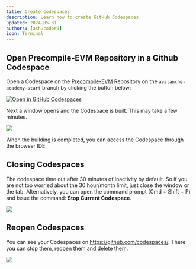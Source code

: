 ```yaml
---
title: Create Codespaces
description: Learn how to create GitHub Codespaces.
updated: 2024-05-31
authors: [ashucoder9]
icon: Terminal
---
```


## Open Precompile-EVM Repository in a Github Codespace

Open a Codespace on the [Precompile-EVM](https://github.com/ava-labs/precompile-evm/tree/avalanche-academy-start) Repository on the `avalanche-academy-start` branch by clicking the button below: 

[![Open in GitHub Codespaces](https://github.com/codespaces/badge.svg)](https://github.com/codespaces/new?hide_repo_select=true&ref=avalanche-academy-start&repo=605560683&machine=standardLinux32gb)

Next a window opens and the Codespace is built. This may take a few minutes.

![](https://qizat5l3bwvomkny.public.blob.vercel-storage.com/builders-hub/course-images/customizing-evm/11-Z5CM89rf9qvVIENBpZF2wlKt3bALSq.png)

When the building is completed, you can access the Codespace through the browser IDE.

## Closing Codespaces

The codespace time out after 30 minutes of inactivity by default. So if you are not too worried about the 30 hour/month limit, just close the window or the tab. Alternatively, you can open the command prompt (Cmd + Shift + P) and issue the command: **Stop Current Codespace**.

![](https://qizat5l3bwvomkny.public.blob.vercel-storage.com/builders-hub/course-images/customizing-evm/12-rESxJrPr97KL08SWhP30BMEjHN7UAS.png)

## Reopen Codespaces

You can see your Codespaces on https://github.com/codespaces/. There you can stop them, reopen them and delete them.

![](https://qizat5l3bwvomkny.public.blob.vercel-storage.com/builders-hub/course-images/customizing-evm/13-BHHk6FjT3nu1ATITEUdeJhezVCpd6G.png)